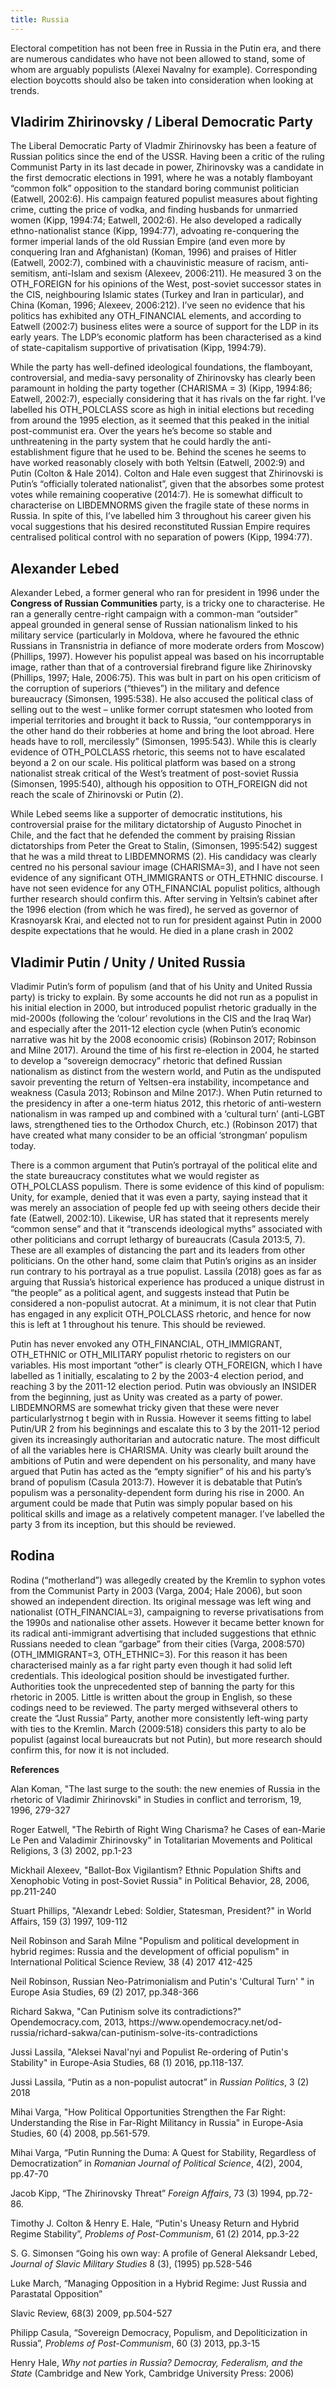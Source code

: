 ```yaml
---
title: Russia
---
```



Electoral competition has not been free in Russia in the Putin era, and
there are numerous candidates who have not been allowed to stand, some
of whom are arguably populists (Alexei Navalny for example).
Corresponding election boycotts should also be taken into consideration
when looking at trends.

## Vladirim Zhirinovsky / Liberal Democratic Party

The Liberal Democratic Party of Vladmir Zhirinovsky has been a feature
of Russian politics since the end of the USSR. Having been a critic of
the ruling Communist Party in its last decade in power, Zhirinovsky was
a candidate in the first democratic elections in 1991, where he was a
notably flamboyant "common folk" opposition to the standard boring
communist politician (Eatwell, 2002:6). His campaign featured populist
measures about fighting crime, cutting the price of vodka, and finding
husbands for unmarried women (Kipp, 1994:74; Eatwell, 2002:6). He also
developed a radically ethno-nationalist stance (Kipp, 1994:77),
advoating re-conquering the former imperial lands of the old Russian
Empire (and even more by conquering Iran and Afghanistan) (Koman, 1996)
and praises of Hitler (Eatwell, 2002:7), combined with a chauvinistic
measure of racism, anti-semitism, anti-Islam and sexism (Alexeev,
2006:211). He measured 3 on the OTH_FOREIGN for his opinions of the
West, post-soviet successor states in the CIS, neighbouring Islamic
states (Turkey and Iran in particular), and China (Koman, 1996; Alexeev,
2006:212). I've seen no evidence that his politics has exhibited any
OTH_FINANCIAL elements, and according to Eatwell (2002:7) business
elites were a source of support for the LDP in its early years. The
LDP's economic platform has been characterised as a kind of
state-capitalism supportive of privatisation (Kipp, 1994:79).

While the party has well-defined ideological foundations, the
flamboyant, controversial, and media-savy personality of Zhirinovsky has
clearly been paramount in holding the party together (CHARISMA = 3)
(Kipp, 1994:86; Eatwell, 2002:7), especially considering that it has
rivals on the far right. I've labelled his OTH_POLCLASS score as high in
initial elections but receding from around the 1995 election, as it
seemed that this peaked in the initial post-communist era. Over the
years he's become so stable and unthreatening in the party system that
he could hardly the anti-establishment figure that he used to be. Behind
the scenes he seems to have worked reasonably closely with both Yeltsin
(Eatwell, 2002:9) and Putin (Colton & Hale 2014). Colton and Hale even
suggest that Zhirinovski is Putin's "officially tolerated nationalist",
given that the absorbes some protest votes while remaining cooperative
(2014:7). He is somewhat difficult to characterise on LIBDEMNORMS given
the fragile state of these norms in Russia. In spite of this, I've
labelled him 3 throughout his career given his vocal suggestions that
his desired reconstituted Russian Empire requires centralised political
control with no separation of powers (Kipp, 1994:77).

## Alexander Lebed

Alexander Lebed, a former general who ran for president in 1996 under
the **Congress of Russian Communities** party, is a tricky one to
characterise. He ran a generally centre-right campaign with a common-man
"outsider" appeal grounded in general sense of Russian nationalism
linked to his military service (particularly in Moldova, where he
favoured the ethnic Russians in Transnistria in defiance of more
moderate orders from Moscow) (Phillips, 1997). However his populist
appeal was based on his incorruptable image, rather than that of a
controversial firebrand figure like Zhirinovsky (Phillips, 1997; Hale,
2006:75). This was bult in part on his open criticism of the corruption
of superiors ("thieves") in the military and defence bureaucracy
(Simonsen, 1995:538). He also accused the political class of selling out
to the west -- unlike former corrupt statesmen who looted from imperial
territories and brought it back to Russia, "our contempporarys in the
other hand do their robberies at home and bring the loot abroad. Here
heads have to roll, mercilessly" (Simonsen, 1995:543). While this is
clearly evidence of OTH_POLCLASS rhetoric, this seems not to have
escalated beyond a 2 on our scale. His political platform was based on a
strong nationalist streak critical of the West's treatment of
post-soviet Russia (Simonsen, 1995:540), although his opposition to
OTH_FOREIGN did not reach the scale of Zhirinovski or Putin (2).

While Lebed seems like a supporter of democratic institutions, his
controversial praise for the military dictatorship of Augusto Pinochet
in Chile, and the fact that he defended the comment by praising Rissian
dictatorships from Peter the Great to Stalin, (Simonsen, 1995:542)
suggest that he was a mild threat to LIBDEMNORMS (2). His candidacy was
clearly centred no his personal saviour image (CHARISMA=3), and I have
not seen evidence of any significant OTH_IMMIGRANTS or OTH_ETHNIC
discourse. I have not seen evidence for any OTH_FINANCIAL populist
politics, although further research should confirm this. After serving
in Yeltsin's cabinet after the 1996 election (from which he was fired),
he served as governor of Krasnoyarsk Krai, and elected not to run for
president against Putin in 2000 despite expectations that he would. He
died in a plane crash in 2002

## Vladimir Putin / Unity / United Russia

Vladimir Putin's form of populism (and that of his Unity and United
Russia party) is tricky to explain. By some accounts he did not run as a
populist in his initial election in 2000, but introduced populist
rhetoric gradually in the mid-2000s (following the 'colour' revolutions
in the CIS and the Iraq War) and especially after the 2011-12 election
cycle (when Putin's economic narrative was hit by the 2008 econoomic
crisis) (Robinson 2017; Robinson and Milne 2017). Around the time of his
first re-election in 2004, he started to develop a "sovereign democracy"
rhetoric that defined Russian nationalism as distinct from the western
world, and Putin as the undisputed savoir preventing the return of
Yeltsen-era instability, incompetance and weakness (Casula 2013;
Robinson and Milne 2017:). When Putin returned to the presidency in
after a one-term hiatus 2012, this rhetoric of anti-western nationalism
in was ramped up and combined with a 'cultural turn' (anti-LGBT laws,
strengthened ties to the Orthodox Church, etc.) (Robinson 2017) that
have created what many consider to be an official 'strongman' populism
today.

There is a common argument that Putin's portrayal of the political elite
and the state bureaucracy constitutes what we would register as
OTH_POLCLASS populism. There is some evidence of this kind of populism:
Unity, for example, denied that it was even a party, saying instead that
it was merely an association of people fed up with seeing others decide
their fate (Eatwell, 2002:10). Likewise, UR has stated that it
represents merely "common sense" and that it "transcends ideological
myths" associated with other politicians and corrupt lethargy of
bureaucrats (Casula 2013:5, 7). These are all examples of distancing the
part and its leaders from other politicians. On the other hand, some
claim that Putin's origins as an insider run contrary to his portrayal
as a true populist. Lassila (2018) goes as far as arguing that Russia's
historical experience has produced a unique distrust in "the people" as
a political agent, and suggests instead that Putin be considered a
non-populist autocrat. At a minimum, it is not clear that Putin has
engaged in any explicit OTH_POLCLASS rhetoric, and hence for now this is
left at 1 throughout his tenure. This should be reviewed.

Putin has never envoked any OTH_FINANCIAL, OTH_IMMIGRANT, OTH_ETHNIC or
OTH_MILITARY populist rhetoric to registers on our variables. His most
important "other" is clearly OTH_FOREIGN, which I have labelled as 1
initially, escalating to 2 by the 2003-4 election period, and reaching 3
by the 2011-12 election period. Putin was obviously an INSIDER from the
beginning, just as Unity was created as a party of power. LIBDEMNORMS
are somewhat tricky given that these were never particularlystrnog t
begin with in Russia. However it seems fitting to label Putin/UR 2 from
his beginnings and escalate this to 3 by the 2011-12 period given its
increasingly authoritarian and autocratic nature. The most difficult of
all the variables here is CHARISMA. Unity was clearly built around the
ambitions of Putin and were dependent on his personality, and many have
argued that Putin has acted as the "empty signifier" of his and his
party's brand of populism (Casula 2013:7). However it is debatable that
Putin's populism was a personality-dependent form during his rise in
2000. An argument could be made that Putin was simply popular based on
his political skills and image as a relatively competent manager. I've
labelled the party 3 from its inception, but this should be reviewed.

## Rodina

Rodina ("motherland") was allegedly created by the Kremlin to syphon
votes from the Communist Party in 2003 (Varga, 2004; Hale 2006), but
soon showed an independent direction. Its original message was left wing
and nationalist (OTH_FINANCIAL=3), campaigning to reverse privatisations
from the 1990s and nationalise other assets. However it became better
known for its radical anti-immigrant advertising that included
suggestions that ethnic Russians needed to clean "garbage" from their
cities (Varga, 2008:570) (OTH_IMMIGRANT=3, OTH_ETHNIC=3). For this
reason it has been characterised mainly as a far right party even though
it had solid left credentials. This ideological position should be
investigated further. Authorities took the unprecedented step of banning
the party for this rhetoric in 2005. Little is written about the group
in English, so these codings need to be reviewed. The party merged
withseveral others to create the "Just Russia" Party, another more
consistently left-wing party with ties to the Kremlin. March (2009:518)
considers this party to alo be populist (against local bureaucrats but
not Putin), but more research should confirm this, for now it is not
included.

**References**

Alan Koman, \"The last surge to the south: the new enemies of Russia in
the rhetoric of Vladimir Zhirinovski\" in Studies in conflict and
terrorism, 19, 1996, 279-327

Roger Eatwell, \"The Rebirth of Right Wing Charisma? he Cases of
ean-Marie Le Pen and Valadimir Zhirinovsky\" in Totalitarian Movements
and Political Religions, 3 (3) 2002, pp.1-23

Mickhail Alexeev, \"Ballot-Box Vigilantism? Ethnic Population Shifts and
Xenophobic Voting in post-Soviet Russia\" in Political Behavior, 28,
2006, pp.211-240

Stuart Phillips, \"Alexandr Lebed: Soldier, Statesman, President?\" in
World Affairs, 159 (3) 1997, 109-112

Neil Robinson and Sarah Milne \"Populism and political development in
hybrid regimes: Russia and the development of official populism\" in
International Political Science Review, 38 (4) 2017 412-425

Neil Robinson, Russian Neo-Patrimonialism and Putin\'s \'Cultural Turn\'
\" in Europe Asia Studies, 69 (2) 2017, pp.348-366

Richard Sakwa, \"Can Putinism solve its contradictions?\"
Opendemocracy.com, 2013,
https://www.opendemocracy.net/od-russia/richard-sakwa/can-putinism-solve-its-contradictions

Jussi Lassila, \"Aleksei Naval\'nyi and Populist Re-ordering of Putin\'s
Stability\" in Europe-Asia Studies, 68 (1) 2016, pp.118-137.

Jussi Lassila, "Putin as a non-populist autocrat" in *Russian Politics*,
3 (2) 2018

Mihai Varga, \"How Political Opportunities Strengthen the Far Right:
Understanding the Rise in Far-Right Militancy in Russia\" in Europe-Asia
Studies, 60 (4) 2008, pp.561-579.

Mihai Varga, "Putin Running the Duma: A Quest for Stability, Regardless
of Democratization" in *Romanian Journal of Political Science*, 4(2),
2004, pp.47-70

Jacob Kipp, "The Zhirinovsky Threat" *Foreign Affairs*, 73 (3) 1994,
pp.72-86.

Timothy J. Colton & Henry E. Hale, "Putin\'s Uneasy Return and Hybrid
Regime Stability", *Problems of Post-Communism*, 61 (2) 2014, pp.3-22

S. G. Simonsen "Going his own way: A profile of General Aleksandr Lebed,
*Journal of Slavic Military Studies* 8 (3), (1995) pp.528-546

Luke March, "Managing Opposition in a Hybrid Regime: Just Russia and
Parastatal Opposition"

Slavic Review, 68(3) 2009, pp.504-527

Philipp Casula, "Sovereign Democracy, Populism, and Depoliticization in
Russia", *Problems of Post-Communism*, 60 (3) 2013, pp.3-15

Henry Hale, *Why not parties in Russia? Democray, Federalism, and the
State* (Cambridge and New York, Cambridge University Press: 2006)

